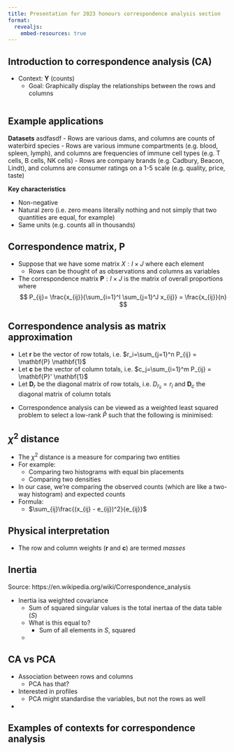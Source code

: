 ```yaml
---
title: Presentation for 2023 honours correspondence analysis section
format:
  revealjs:
    embed-resources: true
---
```


## Introduction to correspondence analysis (CA)

- Context: $\mathbf{Y}$ (counts)
  - Goal: Graphically display the relationships between the rows and columns

```r

```

## Example applications {.smaller}

**Datasets**
asdfasdf
- Rows are various dams, and columns are counts of waterbird species
- Rows are various immune compartments (e.g. blood, spleen, lymph), and columns are frequencies of immune cell types (e.g. T cells, B cells, NK cells)
- Rows are company brands (e.g. Cadbury, Beacon, Lindt), and columns are consumer ratings on a 1-5 scale (e.g. quality, price, taste)

**Key characteristics**

- Non-negative
- Natural zero (i.e. zero means literally nothing and not simply that two quantities are equal, for example)
- Same units (e.g. counts all in thousands)

## Correspondence matrix, $\mathbf{P}$ {.smaller}

- Suppose that we have some matrix $X:I \times J$ where each element 
  - Rows can be thought of as observations and columns as variables

- The correspondence matrix $\mathbf{P}:I \times J$ is the matrix of overall proportions where
$$
P_{ij}= \frac{x_{ij}}{\sum_{i=1}^I \sum_{j=1}^J x_{ij}} = \frac{x_{ij}}{n}
$$


## Correspondence analysis as matrix approximation

- Let $\mathbf{r}$ be the vector of row totals, i.e. $r_i=\sum_{j=1}^n P_{ij} = \mathbf{P} \mathbf{1}$
- Let $\mathbf{c}$ be the vector of column totals, i.e. $c_j=\sum_{i=1}^m P_{ij} = \mathbf{P}' \mathbf{1}$
- Let $\mathbf{D}_r$ be the diagonal matrix of row totals, i.e. $D_{r_{ii}}=r_i$ and $\mathbf{D}_c$ the diagonal matrix of column totals

::: {.callout-important}
- Correspondence analysis can be viewed as a weighted least squared problem to select a low-rank $\hat{P}$ such that the following is minimised:

\begin{equation*}
$\sum_{i=1}^I\sum_{j=1}^J \frac{(p_{ij} - \hat{p}_{ij})^2}{r_ic_j}$, \text{or equivalently} \\
\mathrm{tr}[(\mathbf{D}_r^{-1/2}(\mathbf{P} - \hat{\mathbf{P}})\mathbf{D}_c^{-1/2})(\mathbf{D}_r^{-1/2}(\mathbf{P} - \hat{\mathbf{P}})\mathbf{D}_c^{-1/2})']
\end{equation*}

:::

## $\chi^2$ distance

- The $\chi^2$ distance is a measure for comparing two entities
- For example:
  - Comparing two histograms with equal bin placements
  - Comparing two densities
- In our case, we're comparing the observed counts (which are like a two-way histogram) and expected counts
- Formula:
  - $\sum_{ij}\frac{(x_{ij} - e_{ij})^2}{e_{ij}}$


## Physical interpretation

- The row and column weights ($\mathbf{r}$ and $\mathbf{c}$) are termed *masses*


## Inertia

Source: https://en.wikipedia.org/wiki/Correspondence_analysis

- Inertia isa  weighted covariance
  - Sum of squared singular values is the total inertaa of the data table ($S$)
  - What is this equal to?
    - Sum of all elements in $S$, squared
  - 

## CA vs PCA 

- Association between rows and columns
  - PCA has that?
- Interested in profiles
  - PCA might standardise the variables, but not the rows as well
- 

## Examples of contexts for correspondence analysis {.smaller}
